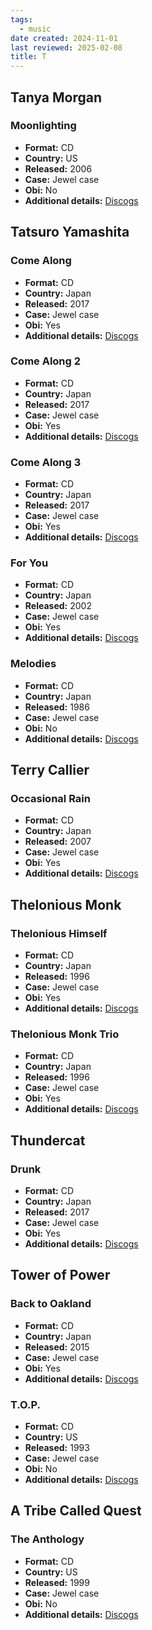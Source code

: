 ```yaml
---
tags:
  - music
date created: 2024-11-01
last reviewed: 2025-02-08
title: T
---
```


## Tanya Morgan

### Moonlighting

- **Format:** CD
- **Country:** US
- **Released:** 2006
- **Case:** Jewel case
- **Obi:** No
- **Additional details:** [Discogs](https://www.discogs.com/release/663002-Tanya-Morgan-Moonlighting)

## Tatsuro Yamashita

### Come Along

- **Format:** CD
- **Country:** Japan
- **Released:** 2017
- **Case:** Jewel case
- **Obi:** Yes
- **Additional details:** [Discogs](https://www.discogs.com/release/11473856-Tatsuro-Yamashita-Come-Along)

### Come Along 2

- **Format:** CD
- **Country:** Japan
- **Released:** 2017
- **Case:** Jewel case
- **Obi:** Yes
- **Additional details:** [Discogs](https://www.discogs.com/release/10698275-Tatsuro-Yamashita-Come-Along-2)

### Come Along 3

- **Format:** CD
- **Country:** Japan
- **Released:** 2017
- **Case:** Jewel case
- **Obi:** Yes
- **Additional details:** [Discogs](https://www.discogs.com/release/10683044-Tatsuro-Yamashita-%E5%B1%B1%E4%B8%8B%E9%81%94%E9%83%8E-Come-Along-3)

### For You

- **Format:** CD
- **Country:** Japan
- **Released:** 2002
- **Case:** Jewel case
- **Obi:** Yes
- **Additional details:** [Discogs](https://www.discogs.com/release/8273268-Tatsuro-Yamashita-%E5%B1%B1%E4%B8%8B%E9%81%94%E9%83%8E-For-You-%E3%83%95%E3%82%A9%E3%83%BC%E3%83%A6%E3%83%BC)

### Melodies

- **Format:** CD
- **Country:** Japan
- **Released:** 1986
- **Case:** Jewel case
- **Obi:** No
- **Additional details:** [Discogs](https://www.discogs.com/release/3540656-Tatsuro-Yamashita-Melodies)

## Terry Callier

### Occasional Rain

- **Format:** CD
- **Country:** Japan
- **Released:** 2007
- **Case:** Jewel case
- **Obi:** Yes
- **Additional details:** [Discogs](https://www.discogs.com/release/11141347-Terry-Callier-Occasional-Rain)

## Thelonious Monk 

### Thelonious Himself

- **Format:** CD
- **Country:** Japan
- **Released:** 1996
- **Case:** Jewel case
- **Obi:** Yes
- **Additional details:** [Discogs](https://www.discogs.com/release/11469088-Thelonious-Monk-Thelonious-Himself)

### Thelonious Monk Trio

- **Format:** CD
- **Country:** Japan
- **Released:** 1996
- **Case:** Jewel case
- **Obi:** Yes
- **Additional details:** [Discogs](https://www.discogs.com/release/16132845-Thelonious-Monk-Trio-Thelonious-Monk-Trio)

## Thundercat

### Drunk

- **Format:** CD
- **Country:** Japan
- **Released:** 2017
- **Case:** Jewel case
- **Obi:** Yes
- **Additional details:** [Discogs](https://www.discogs.com/release/9899130-Thundercat-Drunk)

## Tower of Power

### Back to Oakland

- **Format:** CD
- **Country:** Japan
- **Released:** 2015
- **Case:** Jewel case
- **Obi:** Yes
- **Additional details:** [Discogs](https://www.discogs.com/release/11206329-Tower-Of-Power-Back-To-Oakland)

### T.O.P.

- **Format:** CD
- **Country:** US
- **Released:** 1993
- **Case:** Jewel case
- **Obi:** No
- **Additional details:** [Discogs](https://www.discogs.com/release/15740310-Tower-Of-Power-TOP)

## A Tribe Called Quest

### The Anthology

- **Format:** CD
- **Country:** US
- **Released:** 1999
- **Case:** Jewel case
- **Obi:** No
- **Additional details:** [Discogs](https://www.discogs.com/release/14861633-A-Tribe-Called-Quest-The-Anthology)
